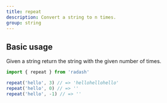 ```yaml
---
title: repeat
description: Convert a string to n times.
group: string
---
```


## Basic usage

Given a string return the string with the given number of times.

```ts
import { repeat } from 'radash'

repeat('hello', 3) // => 'hellohellohello'
repeat('hello', 0) // => ''
repeat('hello', -1) // => ''
```
